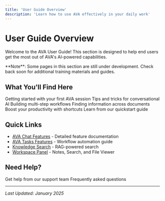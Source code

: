 ```yaml
---
title: 'User Guide Overview'
description: 'Learn how to use AVA effectively in your daily work'
---
```


# User Guide Overview

Welcome to the AVA User Guide! This section is designed to help end users get the most out of AVA's AI-powered capabilities.

<Info>
  **Note**: Some pages in this section are still under development. Check back soon for additional training materials and guides.
</Info>

## What You'll Find Here

<CardGroup cols={2}>
  <Card title="First-Time User Guide" icon="rocket" href="/user-guide/first-time-user">
    Getting started with your first AVA session
  </Card>
  <Card title="Using AVA Chat" icon="comments" href="/user-guide/using-ava-chat">
    Tips and tricks for conversational AI
  </Card>
  <Card title="Creating Tasks" icon="list-check" href="/user-guide/creating-tasks">
    Building multi-step workflows
  </Card>
  <Card title="Searching Knowledge" icon="magnifying-glass" href="/user-guide/searching-knowledge">
    Finding information across documents
  </Card>
  <Card title="Keyboard Shortcuts" icon="keyboard" href="/user-guide/keyboard-shortcuts">
    Boost your productivity with shortcuts
  </Card>
  <Card title="Best Practices" icon="star" href="/quickstart">
    Learn from our quickstart guide
  </Card>
</CardGroup>

## Quick Links

- [AVA Chat Features](/features/ava-chat) - Detailed feature documentation
- [AVA Tasks Features](/features/ava-tasks) - Workflow automation guide
- [Knowledge Search](/features/knowledge-search) - RAG-powered search
- [Workspace Panel](/features/workspace) - Notes, Search, and File Viewer

## Need Help?

<CardGroup cols={2}>
  <Card title="Contact Support" icon="envelope" href="/support/contact">
    Get help from our support team
  </Card>
  <Card title="FAQ" icon="circle-question" href="/support/faq">
    Frequently asked questions
  </Card>
</CardGroup>

---

*Last Updated: January 2025*
